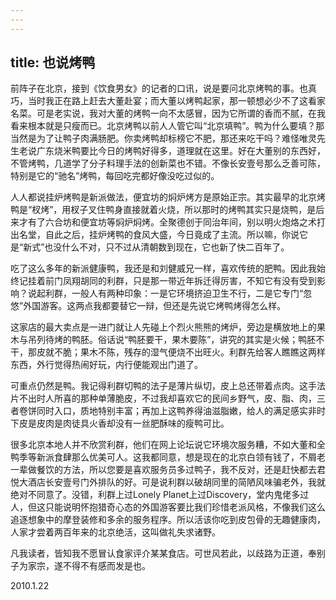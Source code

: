 ```yaml
---
---
---
```

title: 也说烤鸭
---




前阵子在北京，接到《饮食男女》的记者的口讯，说是要问北京烤鸭的事。也真巧，当时我正在路上赶去大董赴宴；而大董以烤鸭起家，那一顿想必少不了这看家名菜。可是老实说，我对大董的烤鸭一向不太感冒，因为它所谓的香而不腻，在我看来根本就是只瘦而已。北京烤鸭以前人人管它叫“北京填鸭”。鸭为什么要填？那当然是为了让鸭子肉满肠肥。你卖烤鸭却标榜它不肥，那还来吃干吗？难怪唯灵先生老说广东烧米鸭要比今日的烤鸭好得多，道理就在这里。好在大董别的东西好，不管烤鸭，几道学了分子料理手法的创新菜也不错。不像长安壹号那么乏善可陈，特别是它的“驰名”烤鸭，每回吃完都好像没吃过似的。

人人都说挂炉烤鸭是新派做法，便宜坊的焖炉烤方是原始正宗。其实最早的北京烤鸭是“杈烤”，用杈子叉住鸭身直接就着火烧，所以那时的烤鸭其实只是烧鸭，是后来才有了六合坊和便宜坊等焖炉焖烤。全聚德创于同治年间，别以明火炮烙之术打出名堂，自此之后，挂炉烤鸭的食风大盛，今日竟成了主流。所以嘛，你说它是“新式”也没什么不对，只不过从清朝数到现在，它也新了快二百年了。

吃了这么多年的新派健康鸭，我还是和刘健威兄一样，喜欢传统的肥鸭。因此我始终记挂着前门凤翔胡同的利群，只是那一带近年拆迁得厉害，不知它有没有受到影响？说起利群，一般人有两种印象：一是它环境挤迫卫生不行，二是它专门“忽悠”外国游客。这两点我都要替它一辩，但还是先说它烤鸭烤得怎么样。

这家店的最大卖点是一进门就让人先碰上个烈火熊熊的烤炉，旁边是横放地上的果木与吊列待烤的鸭胚。俗话说“鸭胚要干，果木要陈”，讲究的其实是火候；鸭胚不干，那皮就不脆；果木不陈，残存的湿气便烧不出旺火。利群先给客人瞧瞧这两样东西，外行觉得热闹好玩，内行便能观出门道了。

可重点仍然是鸭。我记得利群切鸭的法子是薄片纵切，皮上总还带着点肉。这手法片不出时人所喜的那种单薄脆皮，不过我却喜欢它的民间乡野气，皮、脂、肉，三者卷饼同时入口，质地特别丰富；再加上这鸭养得油滋脂嫩，给人的满足感实非时下皮是皮肉是肉徒具火香却没有一丝肥酥味的瘦鸭可比。

很多北京本地人并不欣赏利群，他们在网上论坛说它环境次服务糟，不如大董和全鸭季等新派食肆那么优美可人。这我都同意，想是现在的北京白领有钱了，不屑老一辈做餐饮的方法，所以您要是喜欢服务员多过鸭子，我不反对，还是赶快都去君悦大酒店长安壹号门外排队的好。可是说利群以破胡同里的简陋风味骗老外，我就绝对不同意了。没错，利群上过Lonely Planet上过Discovery，堂内鬼佬多过人，但这只能说明怀抱猎奇心态的外国游客要比我们珍惜老派风格，不像我们这么追逐想象中的摩登装修和多余的服务程序。所以活该你吃到皮包骨的无趣健康肉，人家才尝着两百年来的北京绝活，这叫做礼失求诸野。

凡我读者，皆知我不愿冒认食家评介某某食店。可世风若此，以歧路为正道，奉别子为家宗，遂不得不有感而发是也。





2010.1.22